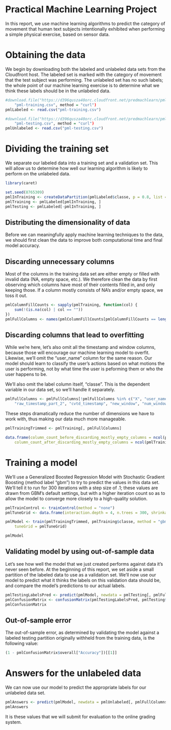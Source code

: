# Practical Machine Learning Project

In this report, we use machine learning algorithms to predict the category of movement that human text subjects intentionally exhibited when performing a simple physical exercise, based on sensor data.

# Obtaining the data

We begin by downloading both the labeled and unlabeled data sets from the Cloudfront host. The labeled set is marked with the category of movement that the test subject was performing. The unlabeled set has no such labels; the whole point of our machine learning exercise is to determine what we think these labels should be in the unlabeled data.
```r

#download.file("https://d396qusza40orc.cloudfront.net/predmachlearn/pml-training.csv", 
    "pml-training.csv", method = "curl")
pmlLabeled <- read.csv("pml-training.csv")

#download.file("https://d396qusza40orc.cloudfront.net/predmachlearn/pml-testing.csv", 
    "pml-testing.csv", method = "curl")
pmlUnlabeled <- read.csv("pml-testing.csv")
```

# Dividing the training set

We separate our labeled data into a training set and a validation set. This will allow us to determine how well our learning algorithm is likely to perform on the unlabeled data.

```r
library(caret)
```

```r
set.seed(8765309)
pmlInTraining <- createDataPartition(pmlLabeled$classe, p = 0.8, list = FALSE)
pmlTraining <- pmlLabeled[pmlInTraining, ]
pmlTesting <- pmlLabeled[-pmlInTraining, ]
```

## Distributing the dimensionality of data

Before we can meaningfully apply machine learning techniques to the data, we should first clean the data to improve both computational time and final model accuracy.

## Discarding unnecessary columns

Most of the columns in the training data set are either empty or filled with invalid data (NA, empty space, etc.). We therefore clean the data by first observing which columns have most of their contents filled in, and only keeping those. If a column mostly consists of NA's and/or empty space, we toss it out.

```r
pmlColumnFillCounts <- sapply(pmlTraining, function(col) {
    sum(!(is.na(col) | col == ""))
})
pmlFullColumns <- names(pmlColumnFillCounts[pmlColumnFillCounts == length(pmlTraining$classe)])
```

## Discarding columns that lead to overfitting

While we're here, let's also omit all the timestamp and window columns, because those will encourage our machine learning model to overfit. Likewise, we'll omit the "user_name" column for the same reason. Our model should learn to classify the user's actions based on what motions the user is performing, not by what time the user is peforming them or who the user happens to be.

We'll also omit the label column itself, "classe". This is the dependent variable in our data set, so we'll handle it separately.

```r
pmlFullColumns <- pmlFullColumns[!pmlFullColumns %in% c("X", "user_name", "raw_timestamp_part_1", 
    "raw_timestamp_part_2", "cvtd_timestamp", "new_window", "num_window", "classe")]
```
These steps dramatically reduce the number of dimensions we have to work with, thus making our data much more manageable.

```r
pmlTrainingTrimmed <- pmlTraining[, pmlFullColumns]

data.frame(column_count_before_discarding_mostly_empty_columns = ncol(pmlTraining), 
    column_count_after_discarding_mostly_empty_columns = ncol(pmlTrainingTrimmed))
```

# Training a model

We'll use a Generalized Boosted Regression Model with Stochastic Gradient Boosting (method label "gbm") to try to predict the values in this data set. We'll tell it to run for 300 iterations with a step size of .1; these values are drawn from GBM's default settings, but with a higher iteration count so as to allow the model to converge more closely to a high-quality solution.

```r
pmlTrainControl <- trainControl(method = "none")
pmlTuneGrid <- data.frame(interaction.depth = 4, n.trees = 300, shrinkage = 0.1)

pmlModel <- train(pmlTrainingTrimmed, pmlTraining$classe, method = "gbm", trControl = pmlTrainControl, 
    tuneGrid = pmlTuneGrid)
```

```r
pmlModel
```


## Validating model by using out-of-sample data

Let's see how well the model that we just created performs against data it's never seen before. At the beginning of this report, we set aside a small partition of the labeled data to use as a validation set. We'll now use our model to predict what it thinks the labels on this validation data should be, and compare the model's predictions to our actual labels.

```r
pmlTestingLabelsPred <- predict(pmlModel, newdata = pmlTesting[, pmlFullColumns])
pmlConfusionMatrix <- confusionMatrix(pmlTestingLabelsPred, pmlTesting$classe)
pmlConfusionMatrix
```


## Out-of-sample error

The out-of-sample error, as determined by validating the model against a labeled testing partition originally withheld from the training data, is the following value:

```r
(1 - pmlConfusionMatrix$overall["Accuracy"])[[1]]
```

# Answers for the unlabeled data

We can now use our model to predict the appropriate labels for our unlabeled data set.

```r
pmlAnswers <- predict(pmlModel, newdata = pmlUnlabeled[, pmlFullColumns])
pmlAnswers
```


It is these values that we will submit for evaluation to the online grading system.
